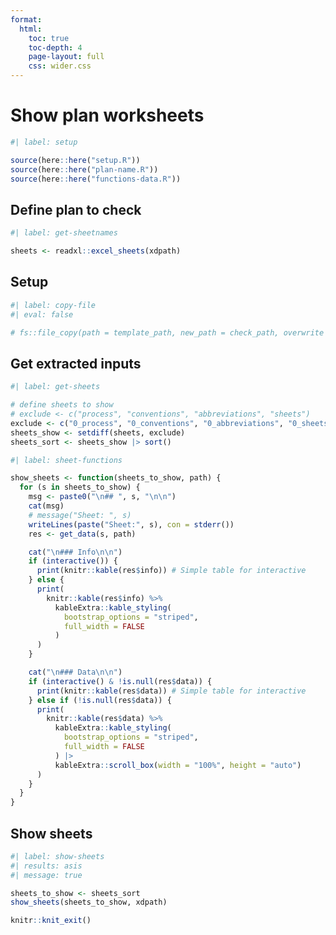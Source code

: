 ```yaml
---
format:
  html:
    toc: true
    toc-depth: 4
    page-layout: full
    css: wider.css
---    
```


# Show plan worksheets


```r
#| label: setup

source(here::here("setup.R"))
source(here::here("plan-name.R"))
source(here::here("functions-data.R"))

```


## Define plan to check

```r
#| label: get-sheetnames

sheets <- readxl::excel_sheets(xdpath)

```

## Setup

```r
#| label: copy-file
#| eval: false

# fs::file_copy(path = template_path, new_path = check_path, overwrite = TRUE)

```

## Get extracted inputs

```r
#| label: get-sheets

# define sheets to show
# exclude <- c("process", "conventions", "abbreviations", "sheets")
exclude <- c("0_process", "0_conventions", "0_abbreviations", "0_sheets")
sheets_show <- setdiff(sheets, exclude)
sheets_sort <- sheets_show |> sort()

```


```r
#| label: sheet-functions

show_sheets <- function(sheets_to_show, path) {
  for (s in sheets_to_show) {
    msg <- paste0("\n## ", s, "\n\n")
    cat(msg)
    # message("Sheet: ", s)
    writeLines(paste("Sheet:", s), con = stderr())
    res <- get_data(s, path)

    cat("\n### Info\n\n")
    if (interactive()) {
      print(knitr::kable(res$info)) # Simple table for interactive
    } else {
      print(
        knitr::kable(res$info) %>%
          kableExtra::kable_styling(
            bootstrap_options = "striped",
            full_width = FALSE
          )
      )
    }

    cat("\n### Data\n\n")
    if (interactive() & !is.null(res$data)) {
      print(knitr::kable(res$data)) # Simple table for interactive
    } else if (!is.null(res$data)) {
      print(
        knitr::kable(res$data) %>%
          kableExtra::kable_styling(
            bootstrap_options = "striped",
            full_width = FALSE
          ) |>
          kableExtra::scroll_box(width = "100%", height = "auto")
      )
    }
  }
}

```


## Show sheets
```r
#| label: show-sheets
#| results: asis
#| message: true

sheets_to_show <- sheets_sort
show_sheets(sheets_to_show, xdpath)

```


```r
knitr::knit_exit()
```

